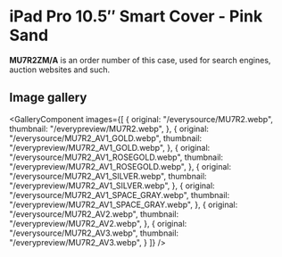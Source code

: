 
# iPad Pro 10.5″ Smart Cover - Pink Sand

<Callout type='info' emoji='👉🏻'>**MU7R2ZM/A** is an order number of this case, used for search engines, auction websites and such.</Callout>

## Image gallery

<GalleryComponent
    images={[
      {
        original: "/everysource/MU7R2.webp",
        thumbnail: "/everypreview/MU7R2.webp",
      },
      {
        original: "/everysource/MU7R2_AV1_GOLD.webp",
        thumbnail: "/everypreview/MU7R2_AV1_GOLD.webp",
      },
      {
        original: "/everysource/MU7R2_AV1_ROSEGOLD.webp",
        thumbnail: "/everypreview/MU7R2_AV1_ROSEGOLD.webp",
      },
      {
        original: "/everysource/MU7R2_AV1_SILVER.webp",
        thumbnail: "/everypreview/MU7R2_AV1_SILVER.webp",
      },
      {
        original: "/everysource/MU7R2_AV1_SPACE_GRAY.webp",
        thumbnail: "/everypreview/MU7R2_AV1_SPACE_GRAY.webp",
      },
      {
        original: "/everysource/MU7R2_AV2.webp",
        thumbnail: "/everypreview/MU7R2_AV2.webp",
      },
      {
        original: "/everysource/MU7R2_AV3.webp",
        thumbnail: "/everypreview/MU7R2_AV3.webp",
      }
    ]}
  />
